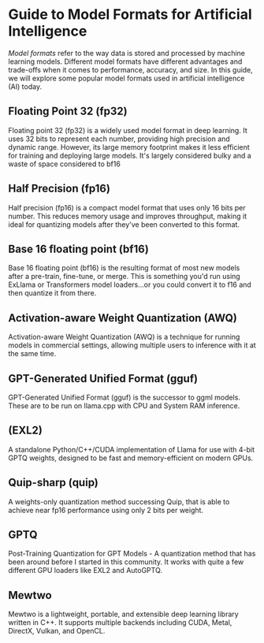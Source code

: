 # **Guide to Model Formats for Artificial Intelligence**

*Model formats* refer to the way data is stored and processed by machine learning models. Different model formats have different advantages and trade-offs when it comes to performance, accuracy, and size. In this guide, we will explore some popular model formats used in artificial intelligence (AI) today.

## Floating Point 32 (fp32)

Floating point 32 (fp32) is a widely used model format in deep learning. It uses 32 bits to represent each number, providing high precision and dynamic range. However, its large memory footprint makes it less efficient for training and deploying large models. It's largely considered bulky and a waste of space considered to bf16

## Half Precision (fp16)

Half precision (fp16) is a compact model format that uses only 16 bits per number. This reduces memory usage and improves throughput, making it ideal for quantizing models after they've been converted to this format.

## Base 16 floating point (bf16)

Base 16 floating point (bf16) is the resulting format of most new models after a pre-train, fine-tune, or merge. This is something you'd run using ExLlama or Transformers model loaders...or you could convert it to f16 and then quantize it from there.

## Activation-aware Weight Quantization (AWQ)

Activation-aware Weight Quantization (AWQ) is a technique for running models in commercial settings, allowing multiple users to inference with it at the same time.

## GPT-Generated Unified Format (gguf)

GPT-Generated Unified Format (gguf) is the successor to ggml models. These are to be run on llama.cpp with CPU and System RAM inference.

## (EXL2)

A standalone Python/C++/CUDA implementation of Llama for use with 4-bit GPTQ weights, designed to be fast and memory-efficient on modern GPUs.

## Quip-sharp (quip)

A weights-only quantization method successing Quip, that is able to achieve near fp16 performance using only 2 bits per weight.

## GPTQ

Post-Training Quantization for GPT Models - A quantization method that has been around before I started in this community. It works with quite a few different GPU loaders like EXL2 and AutoGPTQ.

## Mewtwo

Mewtwo is a lightweight, portable, and extensible deep learning library written in C++. It supports multiple backends including CUDA, Metal, DirectX, Vulkan, and OpenCL.